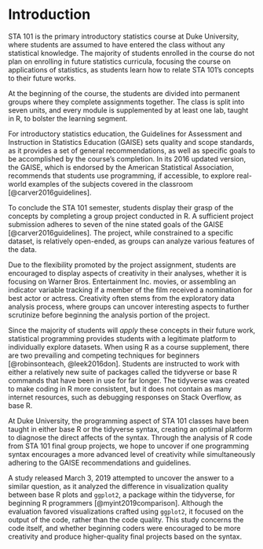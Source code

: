 # Introduction

STA 101 is the primary introductory statistics course at Duke University, 
where students are assumed to have entered the class without any statistical 
knowledge. The majority of students enrolled in the course do not plan on 
enrolling in future statistics curricula, focusing the course on applications of
statistics, as students learn how to relate STA 101's concepts to their future 
works.

At the beginning of the course, the students are divided into permanent groups 
where they complete assignments together. The class is split into seven
units, and every module is supplemented by at least one lab, taught in R, to 
bolster the learning segment. 

For introductory statistics education, the Guidelines for Assessment and Instruction
in Statistics Education (GAISE) sets quality and scope standards, as it provides
a set of general recommendations, as well as specific goals to be accomplished by 
the course's completion. In its 2016 updated version, the GAISE, 
which is endorsed by the American Statistical Association, recommends that 
students use programming, if accessible, to explore real-world examples of the subjects
covered in the classroom [@carver2016guidelines].

To conclude the STA 101 semester, students display their grasp of the concepts by
completing a group project conducted in R. A sufficient project submission adheres
to seven of the nine stated goals of the GAISE [@carver2016guidelines]. The 
project, while constrained to a specific dataset, is relatively 
open-ended, as groups can analyze various features of the data.

Due to the flexibility promoted by the project assignment, students are encouraged to 
display aspects of creativity in their analyses, whether it is focusing on Warner
Bros. Entertainment Inc. movies, or assembling an indicator variable tracking if a member
of the film received a nomination for best actor or actress. Creativity often stems 
from the exploratory data analysis process, where groups can uncover interesting
aspects to further scrutinize before beginning the analysis portion of the project.

Since the majority of students will *apply* these concepts in their future work,
statistical programming provides students with a legitimate platform to individually
explore datasets. When using R as a course supplement, there are two 
prevailing and competing techniques for beginners [@robinsonteach, @leek2016don].
Students are instructed to work with either a relatively new suite of packages 
called the tidyverse or base R commands that have been in use for far longer. 
The tidyverse was created to make coding in R more consistent, but it does not 
contain as many internet resources, such as debugging responses on Stack Overflow,
as base R. 

At Duke University, the programming aspect of STA 101 classes have been taught in
either base R or the tidyverse syntax, creating an optimal platform to diagnose
the direct affects of the syntax. Through the analysis of R code from STA 101 
final group projects, we hope to uncover if one programming syntax encourages 
a more advanced level of creativity while simultaneously adhering to the GAISE
recommendations and guidelines.

A study released March 3, 2019 attempted to uncover the answer to a similar question,
as it analyzed the difference in visualization quality between base R plots and 
`ggplot2`, a package within the tidyverse, for beginning R programmers [@myint2019comparison].
Although the evaluation favored visualizations crafted using `ggplot2`, it focused
on the output of the code, rather than the code quality. This study concerns the code
itself, and whether beginning coders were encouraged to be more creativity and
produce higher-quality final projects based on the syntax.